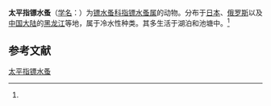 {{Speciesbox
| name = 太平指镖水蚤
| status = 
| status_system = 
| image = 
| genus = Acanthodiaptomus
| species = pacificus
| authority = (Burchhardt, 1913)<ref name='id12467'>{{cite web| url =http://www.bioinfo.cn/db05/BjdwSpecies.php?action=view&id=12467| title =太平指镖水蚤| work =《中国动物物种编目数据库》| publisher =中国科学院微生物研究所| author =中国科学院动物研究所| accessdate =2009-04-28| deadurl =yes| archiveurl =https://web.archive.org/web/20160305085520/http://www.bioinfo.cn/db05/BjdwSpecies.php?action=view&id=12467| archivedate =2016-03-05}}</ref>
}}

'''太平指镖水蚤'''（[[学名|学名]]：{{lang|la|''Acanthodiaptomus pacificus''}}）为[[镖水蚤科|镖水蚤科]][[指镖水蚤属|指镖水蚤属]]的动物。分布于[[日本|日本]]、[[俄罗斯|俄罗斯]]以及[[中国大陆|中国大陆]]的[[黑龙江|黑龙江]]等地，属于冷水性种类。其多生活于湖泊和池塘中。<ref name='id12467'/>

== 参考文献 ==
{{reflist}}

{{Wikispecies|Acanthodiaptomus pacificus}}
{{Taxonbar|from=Q13222854}}

[[Category:指镖水蚤属|太平指镖水蚤]]


{{节肢动物小作品}}